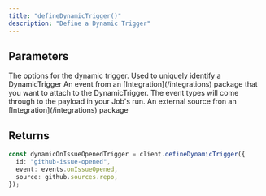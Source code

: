 ```yaml
---
title: "defineDynamicTrigger()"
description: "Define a Dynamic Trigger"
---
```


<Snippet file="v2-deprecation-warning.mdx" />

## Parameters

<ResponseField name="options" type="DynamicTriggerOptions" required>
  The options for the dynamic trigger.
  <Expandable title="options" defaultOpen>
    <ResponseField name="id" type="string" required>
      Used to uniquely identify a DynamicTrigger
    </ResponseField>
    <ResponseField name="event" type="event" required>
      An event from an [Integration](/integrations) package that you want to attach to the
      DynamicTrigger. The event types will come through to the payload in your Job's run.
    </ResponseField>
    <ResponseField name="source" type="source" required>
      An external source fron an [Integration](/integrations) package
    </ResponseField>
  </Expandable>
</ResponseField>

## Returns

<ResponseField name="DynamicTrigger instance" type="DynamicTrigger" />

<RequestExample>

```ts example
const dynamicOnIssueOpenedTrigger = client.defineDynamicTrigger({
  id: "github-issue-opened",
  event: events.onIssueOpened,
  source: github.sources.repo,
});
```

</RequestExample>

